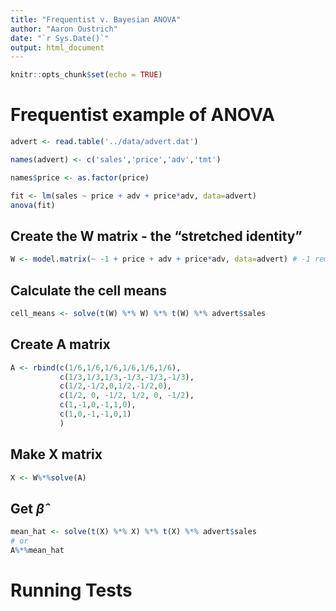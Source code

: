```yaml
---
title: "Frequentist v. Bayesian ANOVA"
author: "Aaron Oustrich"
date: "`r Sys.Date()`"
output: html_document
---
```


```r
knitr::opts_chunk$set(echo = TRUE)
```

# Frequentist example of ANOVA
```r
advert <- read.table('../data/advert.dat')

names(advert) <- c('sales','price','adv','tmt')

names$price <- as.factor(price)

fit <- lm(sales ~ price + adv + price*adv, data=advert)
anova(fit)

```

## Create the W matrix - the "stretched identity"
```r
W <- model.matrix(~ -1 + price + adv + price*adv, data=advert) # -1 removes the intercept

```

## Calculate the cell means
```r
cell_means <- solve(t(W) %*% W) %*% t(W) %*% advert$sales
```

## Create A matrix
```r
A <- rbind(c(1/6,1/6,1/6,1/6,1/6,1/6),
           c(1/3,1/3,1/3,-1/3,-1/3,-1/3),
           c(1/2,-1/2,0,1/2,-1/2,0),
           c(1/2, 0, -1/2, 1/2, 0, -1/2),
           c(1,-1,0,-1,1,0),
           c(1,0,-1,-1,0,1)
           )
```

## Make X matrix
```r
X <- W%*%solve(A)
```

## Get $\hat{\beta}$
```r
mean_hat <- solve(t(X) %*% X) %*% t(X) %*% advert$sales
# or 
A%*%mean_hat
```

# Running Tests

```r

```




